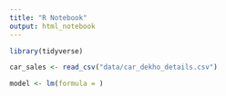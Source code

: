 ```yaml
---
title: "R Notebook"
output: html_notebook
---
```


```r
library(tidyverse)
```

```r
car_sales <- read_csv("data/car_dekho_details.csv")
```

```r
model <- lm(formula = )
```

